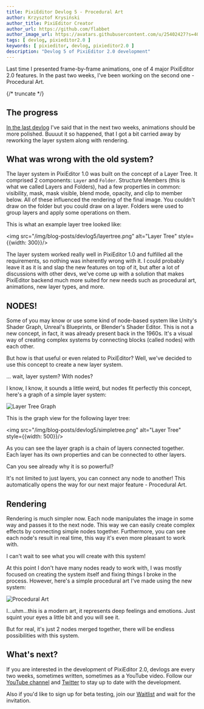 ```yaml
---
title: PixiEditor Devlog 5 - Procedural Art
author: Krzysztof Krysiński
author_title: PixiEditor Creator
author_url: https://github.com/flabbet
author_image_url: https://avatars.githubusercontent.com/u/25402427?s=400&v=4
tags: [ devlog, pixieditor2.0 ]
keywords: [ pixieditor, devlog, pixieditor2.0 ]
description: "Devlog 5 of PixiEditor 2.0 development"
---
```


Last time I presented frame-by-frame animations, one of 4 major PixiEditor 2.0 features. In the past two weeks, I've been working on the second one - Procedural Art.

{/* truncate */}

## The progress

[In the last devlog](https://youtu.be/XVxOF2b2heU?si=Y8_3uhahCMnGjXZD) I've said that in the next two weeks, animations should be more polished. Buuuut it so happened, that I 
got a bit carried away by reworking the layer system along with rendering.

## What was wrong with the old system?

The layer system in PixiEditor 1.0 was built on the concept of a Layer Tree. It comprised 2 components: `Layer` and `Folder`. Structure Members (this is what we called Layers and Folders),
had a few properties in common: visibility, mask, mask visible, blend mode, opacity, and clip to member below. All of these influenced the rendering of the final image. You couldn't draw on 
the folder but you could draw on a layer. Folders were used to group layers and apply some operations on them.

This is what an example layer tree looked like:

<img src="/img/blog-posts/devlog5/layertree.png" alt="Layer Tree" style={{width: 300}}/>

The layer system worked really well in PixiEditor 1.0 and fulfilled all the requirements, so nothing was inherently wrong with it. I could probably 
leave it as it is and slap the new features on top of it, but after a lot of discussions with other devs, we've come up with a solution that makes
PixiEditor backend much more suited for new needs such as procedural art, animations, new layer types, and more.   

## NODES!

Some of you may know or use some kind of node-based system like Unity's Shader Graph, Unreal's Blueprints, or Blender's Shader Editor. 
This is not a new concept, in fact, it was already present back in the 1960s. It's a visual way of creating complex systems by connecting blocks (called nodes) with each other.

But how is that useful or even related to PixiEditor? Well, we've decided to use this concept to create a new layer system.

... wait, layer system? With nodes?

I know, I know, it sounds a little weird, but nodes fit perfectly this concept, here's a graph of a simple layer system:

<img src="/img/blog-posts/devlog5/nodeview.png" alt="Layer Tree Graph" />

This is the graph view for the following layer tree:

<img src="/img/blog-posts/devlog5/simpletree.png" alt="Layer Tree" style={{width: 500}}/>

As you can see the layer graph is a chain of layers connected together. Each layer has its own properties and can be connected to other layers.

Can you see already why it is so powerful?

It's not limited to just layers, you can connect any node to another! This automatically opens the way for our next major feature - Procedural Art.

## Rendering

Rendering is much simpler now. Each node manipulates the image in some way and passes it to the next node. This way we can easily create complex effects by connecting simple nodes together.
Furthermore, you can see each node's result in real time, this way it's even more pleasant to work with.

I can't wait to see what you will create with this system!

At this point I don't have many nodes ready to work with, I was mostly focused on creating the system itself and fixing things I broke in the process.
However, here's a simple procedural art I've made using the new system:

<img src="/img/blog-posts/devlog5/watisdis.png" alt="Procedural Art" />

I...uhm...this is a modern art, it represents deep feelings and emotions. Just squint your eyes a little bit and you will see it.

But for real, it's just 2 nodes merged together, there will be endless possibilities with this system.

## What's next?

If you are interested in the development of PixiEditor 2.0, devlogs are every two weeks, sometimes written, sometimes as a YouTube video. Follow our
[YouTube channel](https://www.youtube.com/@PixiEditor) and [Twitter](https://twitter.com/PixiEditor) to stay up to date with the development.

Also if you'd like to sign up for beta testing, join our [Waitlist](https://pixieditor.net/v2) and wait for the invitation.